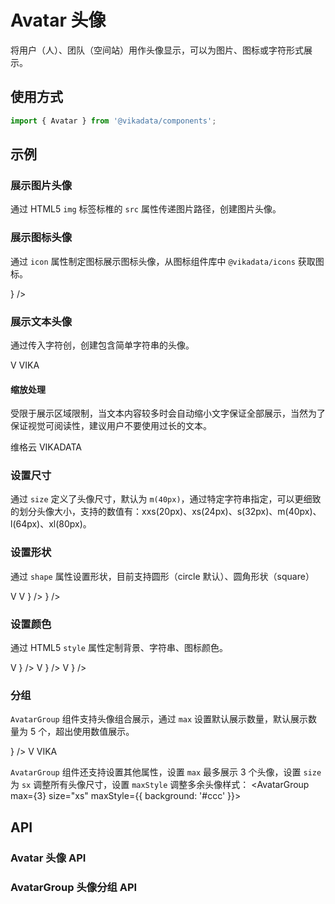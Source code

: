 
<Meta title="基础组件/Avatar 头像/文档" />

# Avatar 头像

将用户（人）、团队（空间站）用作头像显示，可以为图片、图标或字符形式展示。

## 使用方式

```jsx
import { Avatar } from '@vikadata/components';
```

## 示例

### 展示图片头像

通过 HTML5 `img` 标签标椎的 `src` 属性传递图片路径，创建图片头像。

<Canvas>
  <Avatar src="https://s1.vika.cn/space/2021/12/02/645bf8779e814a8c86c6c996ec739f9a" alt="vika logo" />
  <Avatar src="https://s1.vika.cn/space/2021/03/10/61a8aae11da2439ebb4df35b9075587d" alt="vika avatar" />
</Canvas>

### 展示图标头像

通过 `icon` 属性制定图标展示图标头像，从图标组件库中 `@vikadata/icons` 获取图标。

<Canvas>
  <Avatar icon={<ExpandOutlined />} />
</Canvas>

### 展示文本头像

通过传入字符创，创建包含简单字符串的头像。

<Canvas>
  <Avatar>V</Avatar>
  <Avatar>VIKA</Avatar>
</Canvas>

#### 缩放处理

受限于展示区域限制，当文本内容较多时会自动缩小文字保证全部展示，当然为了保证视觉可阅读性，建议用户不要使用过长的文本。

<Canvas>
  <Avatar>维格云</Avatar>
  <Avatar>VIKADATA</Avatar>
</Canvas>

### 设置尺寸

通过 `size` 定义了头像尺寸，默认为 `m(40px)`，通过特定字符串指定，可以更细致的划分头像大小，支持的数值有：xxs(20px)、xs(24px)、s(32px)、m(40px)、l(64px)、xl(80px)。

<Canvas>
  <Avatar size="xxs" src="https://s1.vika.cn/space/2021/12/02/645bf8779e814a8c86c6c996ec739f9a" alt="vika logo" />
  <Avatar size="xs" src="https://s1.vika.cn/space/2021/12/02/645bf8779e814a8c86c6c996ec739f9a" alt="vika logo" />
  <Avatar size="s" src="https://s1.vika.cn/space/2021/12/02/645bf8779e814a8c86c6c996ec739f9a" alt="vika logo" />
  <Avatar size="m" src="https://s1.vika.cn/space/2021/12/02/645bf8779e814a8c86c6c996ec739f9a" alt="vika logo" />
  <Avatar size="l" src="https://s1.vika.cn/space/2021/12/02/645bf8779e814a8c86c6c996ec739f9a" alt="vika logo" />
  <Avatar size="xl" src="https://s1.vika.cn/space/2021/12/02/645bf8779e814a8c86c6c996ec739f9a" alt="vika logo" />
</Canvas>

### 设置形状

通过 `shape` 属性设置形状，目前支持圆形（circle 默认）、圆角形状（square）

<Canvas>
  <Avatar src="https://s1.vika.cn/space/2021/12/02/645bf8779e814a8c86c6c996ec739f9a" alt="vika logo" />
  <Avatar shape="square" src="https://s1.vika.cn/space/2021/12/02/645bf8779e814a8c86c6c996ec739f9a" alt="vika logo" />
  <Avatar>V</Avatar>
  <Avatar shape="square">V</Avatar>
  <Avatar icon={<ExpandOutlined />} />
  <Avatar shape="square" icon={<ExpandOutlined />} />
</Canvas>

### 设置颜色

通过 HTML5 `style` 属性定制背景、字符串、图标颜色。

<Canvas>
  <Avatar>V</Avatar>
  <Avatar icon={<ExpandOutlined />} />
  <Avatar style={{ background: '#ccc' }}>V</Avatar>
  <Avatar style={{ background: '#ccc' }} icon={<ExpandOutlined />} />
  <Avatar style={{ color: '#f56a00', background: '#fde3cf' }}>V</Avatar>
  <Avatar style={{ color: '#f56a00', background: '#fde3cf' }} icon={<ExpandOutlined />} />
</Canvas>

### 分组

`AvatarGroup` 组件支持头像组合展示，通过 `max` 设置默认展示数量，默认展示数量为 5 个，超出使用数值展示。

<Canvas>
  <AvatarGroup>
    <Avatar src="https://s1.vika.cn/space/2021/12/02/645bf8779e814a8c86c6c996ec739f9a" alt="vika logo" />
    <Avatar style={{ color: '#f56a00', background: '#fde3cf' }} icon={<ExpandOutlined />} />
    <Avatar>V</Avatar>
    <Avatar style={{ color: '#f56a00', background: '#fde3cf' }}>VIKA</Avatar>
    <Avatar src="https://s1.vika.cn/space/2021/03/10/61a8aae11da2439ebb4df35b9075587d" alt="vika avatar" />
    <Avatar src="https://s1.vika.cn/space/2020/09/11/e6aa3037a38f45acb65324ea314aea58" alt="vika avatar" />
    <Avatar src="https://s1.vika.cn/space/2020/09/11/41e723917dc742d2974e41abab8cf60b" alt="vika avatar" />
  </AvatarGroup>
</Canvas>

`AvatarGroup` 组件还支持设置其他属性，设置 `max` 最多展示 3 个头像，设置 `size` 为 `sx` 调整所有头像尺寸，设置 `maxStyle` 调整多余头像样式：
<Canvas>
  <AvatarGroup max={3} size="xs" maxStyle={{ background: '#ccc' }}>
    <Avatar src="https://s1.vika.cn/space/2021/03/10/61a8aae11da2439ebb4df35b9075587d" alt="vika avatar" />
    <Avatar src="https://s1.vika.cn/space/2020/09/11/e6aa3037a38f45acb65324ea314aea58" alt="vika avatar" />
    <Avatar src="https://s1.vika.cn/space/2020/09/11/41e723917dc742d2974e41abab8cf60b" alt="vika avatar" />
    <Avatar src="https://s1.vika.cn/space/2020/09/11/4dce50e4ec4649b9a408a494aca28183" alt="vika avatar" />
    <Avatar src="https://s1.vika.cn/space/2020/09/11/e4d073b1fa674bc884a8c194e9248ecf" alt="vika avatar" />
    <Avatar src="https://s1.vika.cn/space/2020/09/11/31a1acb4734c4dd3ae9538299282b39e" alt="vika avatar" />
  </AvatarGroup>
</Canvas>

## API

### Avatar 头像 API 

<ArgsTable of={Avatar} />

### AvatarGroup 头像分组 API

<ArgsTable of={AvatarGroup} />



